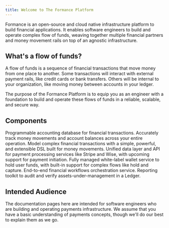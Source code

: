 ```yaml
---
title: Welcome to The Formance Platform
---
```



Formance is an open-source and cloud native infrastructure platform to build financial applications. It enables software engineers to build and operate complex flow of funds, weaving together multiple financial partners and money movement rails on top of an agnostic infrastructure.

## What's a flow of funds?

A flow of funds is a sequence of financial transactions that move money from one place to another. Some transactions will interact with external payment rails, like credit cards or bank transfers. Others will be internal to your organization, like moving money between accounts in your ledger.

The purpose of the Formance Platform is to equip you as an engineer with a foundation to build and operate these flows of funds in a reliable, scalable, and secure way.

## Components

<DocCardGrid>

<DocCard headline="Ledger" icon="/img/module-ledger.svg" cta="Learn More" link="ledger/" highlight="true">
  Programmable accounting database for financial transactions. Accurately track money movements and account balances across your entire operation.
</DocCard>

<DocCard headline="Numscript" icon="/img/module-flows.svg" cta="Learn More" link="numscript/" highlight="true">
  Model complex financial transactions with a simple, powerful, and extensible DSL built for money movements.
</DocCard>

<DocCard headline="Payments" icon="/img/module-payments.svg" cta="Learn More" link="payments/" highlight="true">
  Unified data layer and API for payment processing services like Stripe and Wise, with upcoming support for payment initiation.
</DocCard>

<DocCard headline="Wallets" icon="/img/module-wallets.svg" cta="Learn More" link="wallets/" highlight="true">
  Fully managed white-label wallet service to hold user funds, with built-in support for complex flows like hold and capture.
</DocCard>

<DocCard headline="Flows" icon="/img/module-flows.svg" cta="Learn More" link="flows/" highlight="true">
  End-to-end financial workflows orchestration service.
</DocCard>

<DocCard headline="Reconciliation" icon="/img/module-reconciliation.svg" cta="Learn More" link="reconciliation/" highlight="true">
  Reporting toolkit to audit and verify assets-under-management in a Ledger.
</DocCard>

</DocCardGrid>

## Intended Audience

The documentation pages here are intended for software engineers who are building and operating payments infrastructure. We assume that you have a basic understanding of payments concepts, though we'll do our best to explain them as we go.


<GettingHelp />
